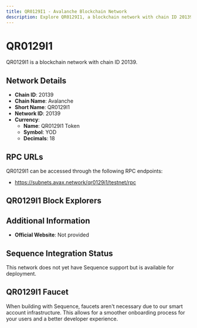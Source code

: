 ```yaml
--- 
title: QR0129I1 - Avalanche Blockchain Network
description: Explore QR0129I1, a blockchain network with chain ID 20139. Learn about its native currency, QR0129I1 Token, and how to interact with the network.
---
```


# QR0129I1

QR0129I1 is a blockchain network with chain ID 20139.

## Network Details

- **Chain ID**: 20139
- **Chain Name**: Avalanche
- **Short Name**: QR0129I1
- **Network ID**: 20139
- **Currency**: 
  - **Name**: QR0129I1 Token
  - **Symbol**: YOD
  - **Decimals**: 18

## RPC URLs

QR0129I1 can be accessed through the following RPC endpoints:

- https://subnets.avax.network/qr0129i1/testnet/rpc

## QR0129I1 Block Explorers



## Additional Information

- **Official Website**: Not provided

## Sequence Integration Status

This network does not yet have Sequence support but is available for deployment.

## QR0129I1 Faucet

When building with Sequence, faucets aren't necessary due to our smart account infrastructure. This allows for a smoother onboarding process for your users and a better developer experience.
